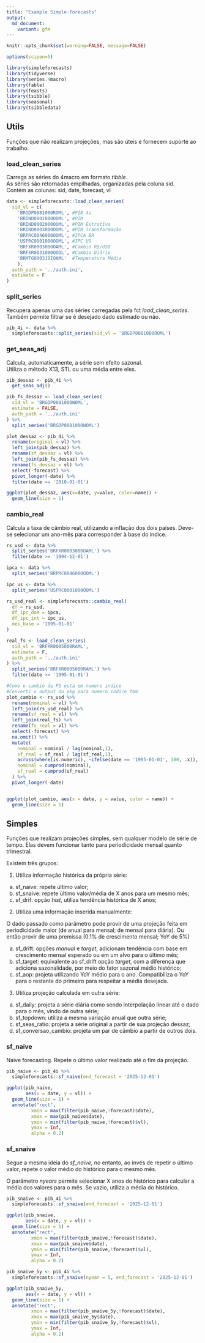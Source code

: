 ```yaml
---
title: "Example Simple-forecasts"
output:
  md_document:
    variant: gfm
---
```


```r
knitr::opts_chunk$set(warning=FALSE, message=FALSE)
```

```r

options(scipen=5)

library(simpleforecasts)
library(tidyverse)
library(series.4macro)
library(fable)
library(feasts)
library(tsibble)
library(seasonal)
library(tsibbledata)

```

## Utils

Funções que não realizam projeções, mas são úteis e fornecem suporte ao trabalho.

### load_clean_series

Carrega as séries do 4macro em formato _tibble_.  
As séries são retornadas empilhadas, organizadas pela coluna sid.  
Contém as colunas: sid, date, forecast, vl  


```r
data <- simpleforecasts::load_clean_series(
  sid_vl = c(
    'BRGDP0081000ROML', #PIB 4i
    'BRIND0001000OOML', #PIM
    'BRIND0002000OOML', #PIM Extrativa
    'BRIND0003000OOML', #PIM Transformação
    'BRPRC0046000OOML', #IPCA BR
    'USPRC0001000OOML', #IPC US
    'BRFXR0003000OAML', #Cambio R$/USD
    'BRFXR0031000OODL', #Cambio Diário
    'BRMTG0003JOIOAML'  #Temperatura Média
    ),
  auth_path = '../auth.ini',
  estimate = F
)
```

### split_series

Recupera apenas uma das séries carregadas pela fct _load_clean_series_.  
Também permite filtrar se é desejado dado estimado ou não.  

```r
pib_4i <- data %>% 
  simpleforecasts::split_series(sid_vl = 'BRGDP0081000ROML')
```


### get_seas_adj

Calcula, automaticamente, a série sem efeito sazonal.   
Utiliza o método X13, STL ou uma média entre eles.  

```r
pib_dessaz <- pib_4i %>% 
  get_seas_adj()
```

```r
pib_fs_dessaz <- load_clean_series(
  sid_vl = 'BRGDP0081000WOML',
  estimate = FALSE,
  auth_path = '../auth.ini'
) %>% 
  split_series('BRGDP0081000WOML')
```


```r
plot_dessaz <- pib_4i %>% 
  rename(original = vl) %>% 
  left_join(pib_dessaz) %>% 
  rename(sf_dessaz = vl) %>% 
  left_join(pib_fs_dessaz) %>% 
  rename(fs_dessaz = vl) %>% 
  select(-forecast) %>% 
  pivot_longer(-date) %>% 
  filter(date >= '2010-01-01')

ggplot(plot_dessaz, aes(x=date, y=value, color=name)) +
  geom_line(size = 1)
```

### cambio_real

Calcula a taxa de câmbio real, utilizando a inflação dos dois países.
Deve-se selecionar um ano-mês para corresponder à base do índice.

```r
rs_usd <- data %>% 
  split_series('BRFXR0003000OAML') %>% 
  filter(date >= '1994-12-01')

ipca <- data %>% 
  split_series('BRPRC0046000OOML')

ipc_us <- data %>% 
  split_series('USPRC0001000OOML')
```

```r
rs_usd_real <- simpleforecasts::cambio_real(
  df = rs_usd,
  df_ipc_dom = ipca,
  df_ipc_int = ipc_us,
  mes_base = '1995-01-01'
) 
```
```r
real_fs <- load_clean_series(
  sid_vl = 'BRFXR0005000RAML',
  estimate = F,
  auth_path = '../auth.ini'
) %>% 
  split_series('BRFXR0005000RAML') %>% 
  filter(date >= '1995-01-01')
```


```r
#Como o cambio da FS está em numero indice
#Converti o output do pkg para numero indice tbm
plot_cambio <- rs_usd %>% 
  rename(nominal = vl) %>% 
  left_join(rs_usd_real) %>% 
  rename(sf_real = vl) %>% 
  left_join(real_fs) %>% 
  rename(fs_real = vl) %>% 
  select(-forecast) %>% 
  na.omit() %>% 
  mutate(
    nominal = nominal / lag(nominal,1),
    sf_real = sf_real / lag(sf_real,1),
    across(where(is.numeric), ~ifelse(date == '1995-01-01', 100, .x)),
    nominal = cumprod(nominal),
    sf_real = cumprod(sf_real)
  ) %>% 
  pivot_longer(-date)


ggplot(plot_cambio, aes(x = date, y = value, color = name)) +
  geom_line(size = 1)
```

## Simples

Funções que realizam projeções simples, sem qualquer modelo de série de tempo. 
Elas devem funcionar tanto para periodicidade mensal quanto trimestral.

Existem três grupos:

1) Utiliza informação histórica da própria série:

a) sf_naive: repete último valor;
b) sf_snaive: repete último valor/média de X anos para um mesmo mês;
c) sf_drif: opção _hist_, utiliza tendência histórica de X anos;

2) Utiliza uma informação inserida manualmente: 

O dado passado como parâmetro pode provir de uma projeção feita em periodicidade maior (de anual para mensal; de mensal para diária). Ou então provir de uma premissa (0.1% de crescimento mensal; YoY de 5%)

a) sf_drift: opções _manual_ e _target_, adicionam tendência com base em crescimento mensal esperado ou em um alvo para o último mês;
b) sf_target: equivalente ao sf_drift opção _target_, com a diferença que adiciona sazonalidade, por meio do fator sazonal médio histórico;
c) sf_aop: projeta utilizando YoY médio para o ano. Compatibiliza o YoY para o restante do primeiro para respeitar a média desejada.

3) Utiliza projeção calculada em outra série:

a) sf_daily: projeta a série diária como sendo interpolação linear até o dado para o mês, vindo de outra série;
b) sf_topdown: utiliza a mesma variação anual que outra série;
c) sf_seas_ratio: projeta a série original a partir de sua projeção dessaz;
d) sf_conversao_cambio: projeta um par de câmbio a partir de outros dois.

### sf_naive

Naive forecasting. Repete o último valor realizado até o fim da projeção.

```r
pib_naive <- pib_4i %>% 
  simpleforecasts::sf_naive(end_forecast = '2025-12-01')
```

```r
ggplot(pib_naive,
       aes(x = date, y = vl)) +
  geom_line(size = 1) +
  annotate("rect",
         xmin = max(filter(pib_naive,!forecast)$date),
         xmax = max(pib_naive$date),
         ymin = min(filter(pib_naive,!forecast)$vl),
         ymax = Inf,
         alpha = 0.2)
```
### sf_snaive

Segue a mesma ideia do _sf_naive_, no entanto, ao invés de repetir o último valor, repete o valor médio do histórico para o mesmo mês. 

O parâmetro _nyears_ permite selecionar X anos do histórico para calcular a média dos valores para o mês. Se vazio, utiliza a média do histórico.

```r
pib_snaive <- pib_4i %>% 
  simpleforecasts::sf_snaive(end_forecast = '2025-12-01')
```

```r
ggplot(pib_snaive,
       aes(x = date, y = vl)) +
  geom_line(size = 1) +
  annotate("rect",
         xmin = max(filter(pib_snaive,!forecast)$date),
         xmax = max(pib_snaive$date),
         ymin = min(filter(pib_snaive,!forecast)$vl),
         ymax = Inf,
         alpha = 0.2)
```

```r
pib_snaive_5y <- pib_4i %>% 
  simpleforecasts::sf_snaive(nyear = 5, end_forecast = '2025-12-01')
```

```r
ggplot(pib_snaive_5y,
       aes(x = date, y = vl)) +
  geom_line(size = 1) +
  annotate("rect",
         xmin = max(filter(pib_snaive_5y,!forecast)$date),
         xmax = max(pib_snaive_5y$date),
         ymin = min(filter(pib_snaive_5y,!forecast)$vl),
         ymax = Inf,
         alpha = 0.2)
```
